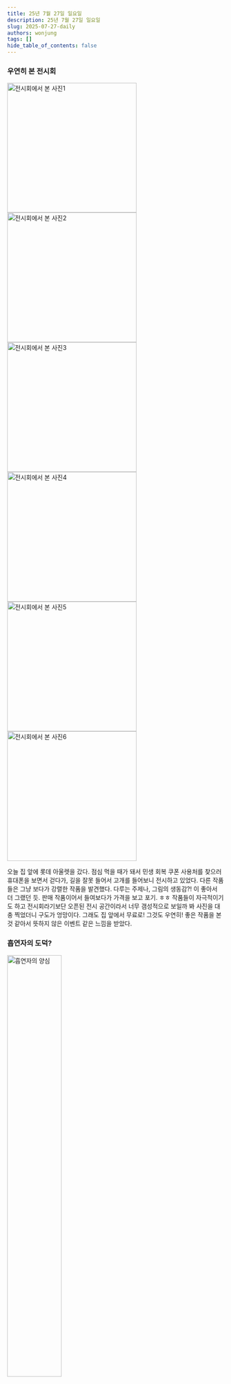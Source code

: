```yaml
---
title: 25년 7월 27일 일요일
description: 25년 7월 27일 일요일
slug: 2025-07-27-daily
authors: wonjung
tags: []
hide_table_of_contents: false
---
```


### 우연히 본 전시회

<div
  style={{
    display: "flex",
    gap: "1rem",
    overflowX: "scroll",
    margin: "1rem 0",
    padding: "0 1rem",
  }}
>
  <img
    src="/blog/daily/2025-07-27/전시회1.jpg"
    alt="전시회에서 본 사진1"
    height="300"
  />
  <img
    src="/blog/daily/2025-07-27/전시회2.jpg"
    alt="전시회에서 본 사진2"
    height="300"
  />
  <img
    src="/blog/daily/2025-07-27/전시회3.jpg"
    alt="전시회에서 본 사진3"
    height="300"
  />
  <img
    src="/blog/daily/2025-07-27/전시회4.jpg"
    alt="전시회에서 본 사진4"
    height="300"
  />
  <img
    src="/blog/daily/2025-07-27/전시회5.jpg"
    alt="전시회에서 본 사진5"
    height="300"
  />
  <img
    src="/blog/daily/2025-07-27/전시회6.jpg"
    alt="전시회에서 본 사진6"
    height="300"
  />
</div>

오늘 집 앞에 롯데 아울렛을 갔다.
점심 먹을 때가 돼서 민생 회복 쿠폰 사용처를 찾으러 휴대폰을 보면서 걷다가, 길을 잘못 들어서 고개를 들어보니 전시하고 있었다.
다른 작품들은 그냥 보다가 강렬한 작품을 발견했다.
다루는 주제나, 그림의 생동감?! 이 좋아서 더 그랬던 듯.
판매 작품이어서 들여보다가 가격을 보고 포기. ㅎㅎ
작품들이 자극적이기도 하고 전시회라기보단 오픈된 전시 공간이라서 너무 갬성적으로 보일까 봐 사진을 대충 찍었더니 구도가 엉망이다.
그래도 집 앞에서 무료로! 그것도 우연히! 좋은 작품을 본 것 같아서 뜻하지 않은 이벤트 같은 느낌을 받았다.

### 흡연자의 도덕?

<div
  style={{
    display: "flex",
    alignItems: "center",
    justifyContent: "center",
    margin: "1rem 0",
  }}
>
  <img
    src="/blog/daily/2025-07-27/흡연자의_양심.jpg"
    alt="흡연자의 양심"
    width="50%"
  />
</div>

어제 하루 종일 집에 있어서 오늘은 공부하러 밖에 나왔다.
집에 가려고 버스 정류장에서 조금 떨어진 곳이 흡연 장소인지 바닥에 꽁초가 널브러져 있었다.
쓰레기통이 주변에 없었는데, 그 와중에 최소한의 양심?을 발견.
이건 죄책감을 덜기 위한 걸까, 최소한의 도덕일까?

### 해평 막걸리

<div
  style={{
    display: "flex",
    alignItems: "center",
    justifyContent: "center",
    margin: "1rem 0",
  }}
>
  <img
    src="/blog/daily/2025-07-27/해평막걸리.jpg"
    alt="흡연자의 양심"
    width="50%"
  />
</div>

어제 술자리를 거절했던 친구한테 연락이 왔다.
저번 주에 우리 집에 모자를 놓고 와서 받으러 올 겸 술을 먹자고 했다.
다음날 일을 해야 하므로 간단하게 먹기로 했다.

집 근처에 우연히 들린 술집에서 다양한 술을 팔았는데, 해평 막걸리가 막걸리 가운데 유명한 막걸리라고 한다.
프리미엄 라인으로 26만 원에 판매하는 해평 막걸리도 있었는데, 이름에 롤스로이스가 들어간다.
...음 개인적으로 있어 보이고 싶어 하는 네이밍이라 좀 구리다.

나는 맥주를 마셨어서 섞어 마시면 다음 날 일에 영향을 줄까 봐 시음 정도만 했다.
막걸리 특유의 가래끼는 뒷맛과 향?이 없어서 깔끔하긴 했지만, 엄청 걸쭉해서 토사물을 삼키는 느낌.
개인적으로는 불호.
